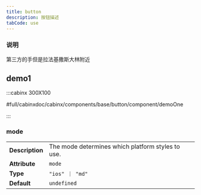 ```yaml
---
title: button
description: 按钮描述
tabCode: use
---
```



### 说明

第三方的手但是拉法基撒斯大林附近


## demo1

:::cabinx 300X100

#full/cabinxdoc/cabinx/components/base/button/component/demoOne

:::



### mode

| | |
| --- | --- |
| **Description** | The mode determines which platform styles to use. |
| **Attribute** | `mode` |
| **Type** | `"ios" ｜ "md"` |
| **Default** | `undefined` |


